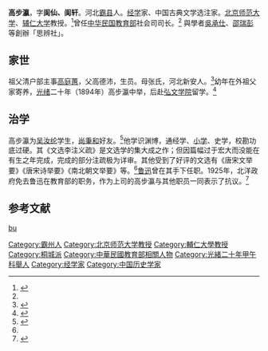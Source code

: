 '''高步瀛'''{{BD|1873年||1940年}}，字'''阆仙、阆轩'''。河北[[霸州市|霸县]]人。[[乾嘉學派|经学]]家、中国古典文学选注家。[[北京师范大学|北京师范大学]]、[[辅仁大学|辅仁大学]]教授。<ref name=":0">{{Cite book|title=文选李注义疏|last=高|first=步瀛|publisher=中华书局|year=1985|isbn=9787101134483|location=北京|pages=|at=前言}}</ref>曾任[[中华民国教育部|中华民国教育部]]社会司司长。<ref name=":1" /> 與學者[[吴承仕|吳承仕]]、[[邵瑞彭|邵瑞彭]]等創辦「思辨社」。

== 家世 ==
祖父清户部主事[[高庭蕙|高庭蕙]]，父高德沛，生员。母张氏，河北新安人。<ref>{{Cite book|title=民国学案, 第 4 卷|last=张|first=岂之|publisher=湖南教育出版社|year=2005|isbn=9787535546487|location=长沙|pages=22}}</ref>幼年在外祖父家寄养，[[光绪|光绪]]二十年（1894年）高步瀛中举，后赴[[弘文学院|弘文学院]]留学。<ref>{{Cite book|title=廊坊市志, 第 3 卷|last=曹|first=渊|publisher=方志出版社|year=2001|isbn=9787801226815|location=|pages=2019}}</ref>

== 治学 ==
高步瀛为[[吴汝纶|吴汝纶]]学生，[[尚秉和|尚秉和]]好友。<ref>{{Cite book|title=南北朝文举要|last=高|first=步瀛|publisher=中华书局|year=1998|isbn=7101014895|location=北京|pages=}}</ref>他学识渊博，通经学、[[小學_(經學)|小学]]、史学，校勘功底过硬。其《文选李注义疏》是文选学的集大成之作；但因篇幅过于宏大而没能在有生之年完成，完成的部分注疏极为详审。其他受到了好评的文选有《唐宋文举要》《唐宋诗举要》《南北朝文举要》等。<ref name=":0" />[[鲁迅|鲁迅]]曾在其手下任职。1925年，北洋政府免去鲁迅在教育部的职务，作为上司的高步瀛与其他职员一同表示了抗议。<ref name=":1">{{Cite book|title=魯迅日記箋釋, 一九二五年|last=董|first=大中|publisher=秀威出版|year=2007|isbn=9789866909801|location=|pages=249}}</ref>

== 参考文献 ==
{{refs}}

{{normdaten|NLC=000142186|VIAF=65379231|ISNI=000000008389568X|LCCN=n83050502|NDL=00750384|SUDOC=082575053|GND=141084332|CALIS=n2004312493}}
{{DEFAULTSORT:gao buying}}
[[Category:霸州人|Category:霸州人]]
[[Category:北京师范大学教授|Category:北京师范大学教授]]
[[Category:輔仁大學教授|Category:輔仁大學教授]]
[[Category:桐城派|Category:桐城派]]
[[Category:中華民國教育部相關人物|Category:中華民國教育部相關人物]]
[[Category:光緒二十年甲午科舉人|Category:光緒二十年甲午科舉人]]
[[cat:高姓|bu]]
[[Category:经学家|Category:经学家]]
[[Category:中国历史学家|Category:中国历史学家]]
